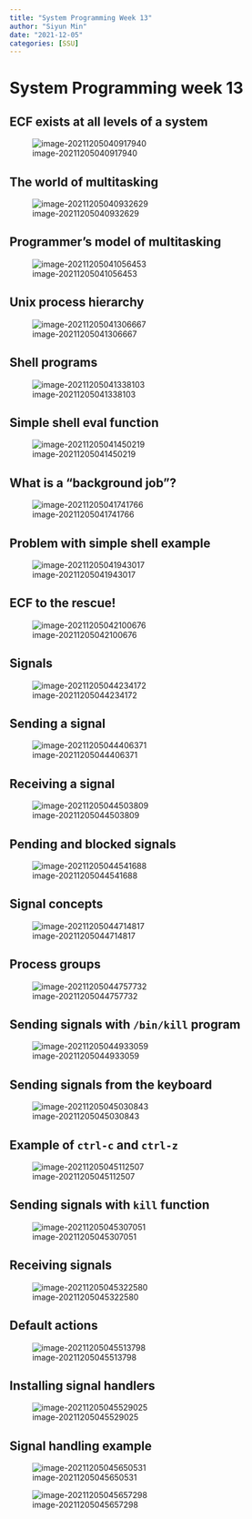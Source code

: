 ```yaml
---
title: "System Programming Week 13"
author: "Siyun Min"
date: "2021-12-05"
categories: [SSU]
---
```

# System Programming week 13

## ECF exists at all levels of a system

![image-20211205040917940](./image-20211205040917940.png)

## The world of multitasking

![image-20211205040932629](./image-20211205040932629.png)

## Programmer's model of multitasking

![image-20211205041056453](./image-20211205041056453.png)

## Unix process hierarchy

![image-20211205041306667](./image-20211205041306667.png)

## Shell programs

![image-20211205041338103](./image-20211205041338103.png)

## Simple shell eval function

![image-20211205041450219](./image-20211205041450219.png)

## What is a "background job"?

![image-20211205041741766](./image-20211205041741766.png)

## Problem with simple shell example

![image-20211205041943017](./image-20211205041943017.png)

## ECF to the rescue!

![image-20211205042100676](./image-20211205042100676.png)

## Signals

![image-20211205044234172](./image-20211205044234172.png)

## Sending a signal

![image-20211205044406371](./image-20211205044406371.png)

## Receiving a signal

![image-20211205044503809](./image-20211205044503809.png)

## Pending and blocked signals

![image-20211205044541688](./image-20211205044541688.png)

## Signal concepts

![image-20211205044714817](./image-20211205044714817.png)

## Process groups

![image-20211205044757732](./image-20211205044757732.png)

## Sending signals with `/bin/kill` program

![image-20211205044933059](./image-20211205044933059.png)

## Sending signals from the keyboard

![image-20211205045030843](./image-20211205045030843.png)

## Example of `ctrl-c` and `ctrl-z`

![image-20211205045112507](./image-20211205045112507.png)

## Sending signals with `kill` function

![image-20211205045307051](./image-20211205045307051.png)

## Receiving signals

![image-20211205045322580](./image-20211205045322580.png)

## Default actions

![image-20211205045513798](./image-20211205045513798.png)

## Installing signal handlers

![image-20211205045529025](./image-20211205045529025.png)

## Signal handling example

![image-20211205045650531](./image-20211205045650531.png)

![image-20211205045657298](./image-20211205045657298.png)
